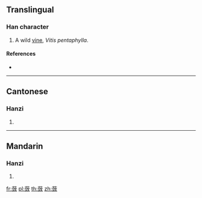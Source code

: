 {{character info/new}}
{{also|蘞}}
==Translingual==

===Han character===
{{Han char|rn=140|rad=艸|as=11|sn=17|four=|canj=TOMK}}

# A wild [[vine]], ''Vitis pentaphylla''.

====References====
* {{Han ref|kx=1056.121|hdz=53281.100|uh=8539|ud=34105}}

----

==Cantonese==

===Hanzi===
{{yue-hanzi|jyut=|y=lim4|tra=蘞}}

# {{defn|lang=yue|sort=艸11}}

----

==Mandarin==

===Hanzi===
{{cmn-hanzi|tra=蘞|pin=[[liàn]] ([[lian4]])|wg=lien<sup>4</sup>}}

# {{defn|lang=cmn|sort=艸11}}

[[fr:蔹]]
[[pl:蔹]]
[[th:蔹]]
[[zh:蔹]]